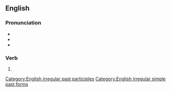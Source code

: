 ==English==

===Pronunciation===
* {{IPA|en|/ˈkɹɛpt/}}
* {{audio|en|en-us-crept.ogg|Audio (US)}}
* {{rhymes|en|ɛpt|s=1}}

===Verb===
{{head|en|verb form}}

# {{en-past of|creep}}

[[Category:English irregular past participles]]
[[Category:English irregular simple past forms]]